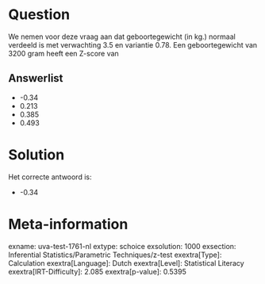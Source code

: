 Question
========

We nemen voor deze vraag aan dat geboortegewicht (in kg.) normaal
verdeeld is met verwachting 3.5 en variantie 0.78. Een geboortegewicht
van 3200 gram heeft een Z-score van

Answerlist
----------

* -0.34
* 0.213
* 0.385
* 0.493

Solution
========

Het correcte antwoord is: 

* -0.34

Meta-information
================
exname: uva-test-1761-nl
extype: schoice
exsolution: 1000
exsection: Inferential Statistics/Parametric Techniques/z-test
exextra[Type]: Calculation
exextra[Language]: Dutch
exextra[Level]: Statistical Literacy
exextra[IRT-Difficulty]: 2.085
exextra[p-value]: 0.5395
